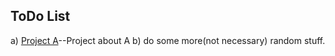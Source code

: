 ==ToDo List==
a) [[projecta|Project A]]--Project about A
b) do some more(not necessary) random stuff.

